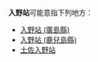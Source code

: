 '''入野站'''可能意指下列地方：

* [[入野站_(廣島縣)|入野站 (廣島縣)]]
* [[入野站_(鹿兒島縣)|入野站 (鹿兒島縣)]]
* [[土佐入野站|土佐入野站]]

{{disambig|Cat=三字車站名消歧義}}